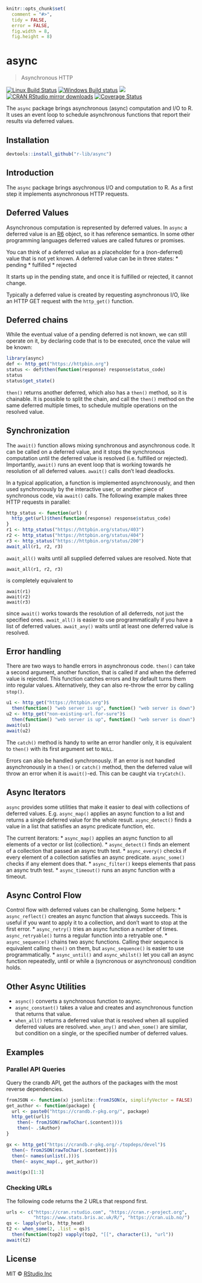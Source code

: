
```r
knitr::opts_chunk$set(
  comment = "#>",
  tidy = FALSE,
  error = FALSE,
  fig.width = 8,
  fig.height = 8)
```

# async

> Asynchronous HTTP

[![Linux Build Status](https://travis-ci.org/r-lib/async.svg?branch=master)](https://travis-ci.org/r-lib/async)
[![Windows Build status](https://ci.appveyor.com/api/projects/status/github/r-lib/async?svg=true)](https://ci.appveyor.com/project/gaborcsardi/async)
[![](http://www.r-pkg.org/badges/version/async)](http://www.r-pkg.org/pkg/async)
[![CRAN RStudio mirror downloads](http://cranlogs.r-pkg.org/badges/async)](http://www.r-pkg.org/pkg/async)
[![Coverage Status](https://img.shields.io/codecov/c/github/r-lib/async/master.svg)](https://codecov.io/github/r-lib/async?branch=master)

The `async` package brings asynchronous (async) computation and I/O to R.
It uses an event loop to schedule asynchronous functions that
report their results via deferred values.

## Installation

```r
devtools::install_github("r-lib/async")
```

## Introduction

The `async` package brings asychronous I/O and computation to R. As a first
step it implements asynchronous HTTP requests.

## Deferred Values

Asynchronous computation is represented by deferred values. In `async`
a deferred value is an [R6](https://github.com/wch/R6) object, so it has
reference semantics. In some other programming languages deferred values
are called futures or promises.

You can think of a deferred value as a placeholder for a (non-deferred)
value that is not yet known. A deferred value can be in three states:
* pending
* fulfilled
* rejected

It starts up in the pending state, and once it is fulfilled or rejected,
it cannot change.

Typically a deferred value is created by requesting asynchronous I/O, like
an HTTP GET request with the `http_get()` function.

## Deferred chains

While the eventual value of a pending deferred is not known, we can still
operate on it, by declaring code that is to be executed, once the value
will be known:

```r
library(async)
def <- http_get("https://httpbin.org")
status <- def$then(function(response) response$status_code)
status
status$get_state()
```

`then()` returns another deferred, which also has a `then()` method,
so it is chainable. It is possible to split the chain, and call the
`then()` method on the same deferred multiple times, to schedule multiple
operations on the resolved value.

## Synchronization

The `await()` function allows mixing synchronous and asynchronous code.
It can be called on a deferred value, and it stops the synchronous
computation until the deferred value is resolved (i.e. fulfilled or
rejected). Importantly, `await()` runs an event loop that is working
towards he resolution of all deferred values. `await()` calls don't lead
deadlocks.

In a typical application, a function is implemented asynchronously, and
then used synchronously by the interactive user, or another piece of
synchronous code, via `await()` calls. The following example makes three
HTTP requests in parallel:

```r
http_status <- function(url) {
  http_get(url)$then(function(response) response$status_code)
}
r1 <- http_status("https://httpbin.org/status/403")
r2 <- http_status("https://httpbin.org/status/404")
r3 <- http_status("https://httpbin.org/status/200")
await_all(r1, r2, r3)
```

`await_all()` waits until all supplied deferred values are resolved.
Note that
```
await_all(r1, r2, r3)
```
is completely equivalent to
```
await(r1)
await(r2)
await(r3)
```
since `await()` works towards the resolution of all deferreds, not just
the specified ones. `await_all()` is easier to use programmatically if you
have a list of deferred values. `await_any()` waits until at least one
deferred value is resolved.

## Error handling

There are two ways to handle errors in asynchronous code.
`then()` can take a second argument, another function, that is called
if and when the deferred value is rejected. This function catches errors
and by default turns them into regular values. Alternatively, they can
also re-throw the error by calling `stop()`.

```r
u1 <- http_get("https://httpbin.org")$
  then(function() "web server is up", function() "web server is down")
u2 <- http_get("non-existing-url.for-sure")$
  then(function() "web server is up", function() "web server is down")
await(u1)
await(u2)
```

The `catch()` method is handy to write an error handler only, it is
equivalent to `then()` with its first argument set to `NULL`.

Errors can also be handled synchronously. If an error is not handled
asynchronously in a `then()` or `catch()` method, then the deferred value
will throw an error when it is `await()`-ed. This can be caught via
`tryCatch()`.

## Async Iterators

`async` provides some utilities that make it easier to deal with
collections of deferred values. E.g. `async_map()` applies an async function
to a list and returns a single deferred value for the whole result.
`async_detect()` finds a value in a list that satisfies an async predicate
function, etc.

The current iterators:
* `async_map()` applies an async function to all elements of a vector or
  list (collection).
* `async_detect()` finds an element of a collection that passed an async
  truth test.
* `async_every()` checks if every element of a collection satisfies an async
  predicate. `async_some()` checks if any element does that.
* `async_filter()` keeps elements that pass an async truth test.
* `async_timeout()` runs an async function with a timeout.

## Async Control Flow

Control flow with deferred values can be challenging. Some helpers:
* `async_reflect()` creates an async function that always succeeds.
  This is useful if you want to apply it to a collection, and don't
  want to stop at the first error.
* `async_retry()` tries an async function a number of times.
  `async_retryable()` turns a regular function into a retryable one.
* `async_sequence()` chains two async functions. Calling their sequence is
  equivalent calling `then()` on them, but `async_sequence()` is easier to
  use programmatically.
* `async_until()` and `async_whilst()` let you call an async function
  repeatedly, until or while a (syncronous or asynchronous) condition
  holds.

## Other Async Utilities

* `async()` converts a synchronous function to async.
* `async_constant()` takes a value and creates and asynchronous function
  that returns that value.
* `when_all()` returns a deferred value that is resolved when all supplied
  deferred values are resolved. `when_any()` and `when_some()` are similar,
  but condition on a single, or the specified number of deferred values.

## Examples

### Parallel API Queries

Query the crandb API, get the authors of the packages with the most
reverse dependencies.

```r
fromJSON <- function(x) jsonlite::fromJSON(x, simplifyVector = FALSE)
get_author <- function(package) {
  url <- paste0("https://crandb.r-pkg.org/", package)
  http_get(url)$
    then(~ fromJSON(rawToChar(.$content)))$
    then(~ .$Author)
}

gx <- http_get("https://crandb.r-pkg.org/-/topdeps/devel")$
  then(~ fromJSON(rawToChar(.$content)))$
  then(~ names(unlist(.)))$
  then(~ async_map(., get_author))

await(gx)[1:3]
```

### Checking URLs

The following code returns the 2 URLs that respond first.

```r
urls <- c("https://cran.rstudio.com", "https://cran.r-project.org",
          "https://www.stats.bris.ac.uk/R/", "https://cran.uib.no/")
qs <- lapply(urls, http_head)
t2 <- when_some(2, .list = qs)$
  then(function(top2) vapply(top2, "[[", character(1), "url"))
await(t2)
```

## License

MIT © [RStudio Inc](https://rstudio.com)
